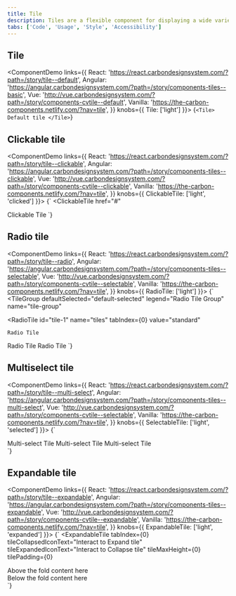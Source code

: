 ```yaml
---
title: Tile
description: Tiles are a flexible component for displaying a wide variety of content, including informational, getting started, how-to, next steps, and more.
tabs: ['Code', 'Usage', 'Style', 'Accessibility']
---
```


## Tile

<ComponentDemo
  links={{
    React: 'https://react.carbondesignsystem.com/?path=/story/tile--default',
    Angular:
      'https://angular.carbondesignsystem.com/?path=/story/components-tiles--basic',
    Vue:
      'http://vue.carbondesignsystem.com/?path=/story/components-cvtile--default',
    Vanilla: 'https://the-carbon-components.netlify.com/?nav=tile',
  }}
  knobs={{ Tile: ['light'] }}>
  {`
<Tile>
  Default tile
</Tile>
  `}
</ComponentDemo>

## Clickable tile

<ComponentDemo
  links={{
    React: 'https://react.carbondesignsystem.com/?path=/story/tile--clickable',
    Angular:
      'https://angular.carbondesignsystem.com/?path=/story/components-tiles--clickable',
    Vue:
      'http://vue.carbondesignsystem.com/?path=/story/components-cvtile--clickable',
    Vanilla: 'https://the-carbon-components.netlify.com/?nav=tile',
  }}
  knobs={{ ClickableTile: ['light', 'clicked'] }}>
  {`
<ClickableTile
  href="#"
>
  Clickable Tile
</ClickableTile>
  `}
</ComponentDemo>

## Radio tile

<ComponentDemo
  links={{
    React: 'https://react.carbondesignsystem.com/?path=/story/tile--radio',
    Angular:
      'https://angular.carbondesignsystem.com/?path=/story/components-tiles--selectable',
    Vue:
      'http://vue.carbondesignsystem.com/?path=/story/components-cvtile--selectable',
    Vanilla: 'https://the-carbon-components.netlify.com/?nav=tile',
  }}
  knobs={{ RadioTile: ['light'] }}>
  {`
<TileGroup
  defaultSelected="default-selected"
  legend="Radio Tile Group"
  name="tile-group"
>
  <RadioTile
    id="tile-1"
    name="tiles"
    tabIndex={0}
    value="standard"
  >
    Radio Tile
  </RadioTile>
  <RadioTile
    id="tile-2"
    name="tiles"
    tabIndex={0}
    value="default-selected"
  >
    Radio Tile
  </RadioTile>
  <RadioTile
    id="tile-3"
    name="tiles"
    tabIndex={0}
    value="selected"
  >
    Radio Tile
  </RadioTile>
</TileGroup>
  `}
</ComponentDemo>

## Multiselect tile

<ComponentDemo
  links={{
    React:
      'https://react.carbondesignsystem.com/?path=/story/tile--multi-select',
    Angular:
      'https://angular.carbondesignsystem.com/?path=/story/components-tiles--multi-select',
    Vue:
      'http://vue.carbondesignsystem.com/?path=/story/components-cvtile--selectable',
    Vanilla: 'https://the-carbon-components.netlify.com/?nav=tile',
  }}
  knobs={{ SelectableTile: ['light', 'selected'] }}>
  {`
<div
  aria-label="selectable tiles"
  role="group"
>
  <SelectableTile
    id="tile-1"
    name="tiles"
    tabIndex={0}
    title="title"
    value="value"
  >
    Multi-select Tile
  </SelectableTile>
  <SelectableTile
    id="tile-2"
    name="tiles"
    tabIndex={0}
    title="title"
    value="value"
  >
    Multi-select Tile
  </SelectableTile>
  <SelectableTile
    id="tile-3"
    name="tiles"
    tabIndex={0}
    title="title"
    value="value"
  >
    Multi-select Tile
  </SelectableTile>
</div>
  `}
</ComponentDemo>

## Expandable tile

<ComponentDemo
  links={{
    React: 'https://react.carbondesignsystem.com/?path=/story/tile--expandable',
    Angular:
      'https://angular.carbondesignsystem.com/?path=/story/components-tiles--expandable',
    Vue:
      'http://vue.carbondesignsystem.com/?path=/story/components-cvtile--expandable',
    Vanilla: 'https://the-carbon-components.netlify.com/?nav=tile',
  }}
  knobs={{ ExpandableTile: ['light', 'expanded'] }}>
  {`
<ExpandableTile
  tabIndex={0}
  tileCollapsedIconText="Interact to Expand tile"
  tileExpandedIconText="Interact to Collapse tile"
  tileMaxHeight={0}
  tilePadding={0}
>
  <TileAboveTheFoldContent>
    <div style={{ height: '64px'}}>
      Above the fold content here
    </div>
  </TileAboveTheFoldContent>
  <TileBelowTheFoldContent>
    <div style={{ height: '64px'}}>
      Below the fold content here
    </div>
  </TileBelowTheFoldContent>
</ExpandableTile>
  `}
</ComponentDemo>
